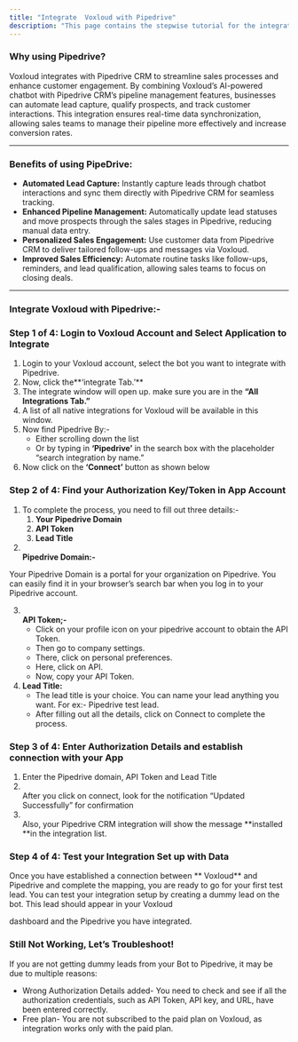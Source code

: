 ```yaml
---
title: "Integrate  Voxloud with Pipedrive"
description: "This page contains the stepwise tutorial for the integration with  Voxloud"
---
```


### **Why using Pipedrive?**

 Voxloud integrates with Pipedrive CRM to streamline sales processes and enhance customer engagement. By combining  Voxloud’s AI-powered chatbot with Pipedrive CRM’s pipeline management features, businesses can automate lead capture, qualify prospects, and track customer interactions. This integration ensures real-time data synchronization, allowing sales teams to manage their pipeline more effectively and increase conversion rates.

---

### **Benefits of using PipeDrive:**

- **Automated Lead Capture:** Instantly capture leads through chatbot interactions and sync them directly with Pipedrive CRM for seamless tracking.
- **Enhanced Pipeline Management:** Automatically update lead statuses and move prospects through the sales stages in Pipedrive, reducing manual data entry.
- **Personalized Sales Engagement:** Use customer data from Pipedrive CRM to deliver tailored follow-ups and messages via  Voxloud.
- **Improved Sales Efficiency:** Automate routine tasks like follow-ups, reminders, and lead qualification, allowing sales teams to focus on closing deals.

---

### **Integrate  Voxloud with Pipedrive:-**

### **Step 1 of 4: Login to  Voxloud Account and Select Application to Integrate**

1. Login to your  Voxloud account, select the bot you want to integrate with Pipedrive.
2. Now, click the**‘integrate Tab.’** 
3. The integrate window will open up. make sure you are in the **“All Integrations Tab.”**
4. A list of all native integrations for  Voxloud will be available in this window.
5. Now find Pipedrive By:-
   - Either scrolling down the list
   - Or by typing in **‘Pipedrive’** in the search box with the placeholder “search integration by name.”
6. Now click on the **‘Connect’** button as shown below

     

### **Step 2 of 4: Find your Authorization Key/Token in App Account**

1. To complete the process, you need to fill out three details:-
   1. **Your Pipedrive Domain**
   2. **API Token**
   3. **Lead Title**
2. **\
   Pipedrive Domain:-**

Your Pipedrive Domain is a portal for your organization on Pipedrive. You can easily find it in your browser’s search bar when you log in to your Pipedrive account.

3. **\
   API Token;-**
   - Click on your profile icon on your pipedrive account to obtain the API Token.
   - Then go to company settings.
   - There, click on personal preferences.
   - Here, click on API.
   - Now, copy your API Token.
4. **Lead Title:**
   - The lead title is your choice. You can name your lead anything you want. For ex:- Pipedrive test lead.
   - After filling out all the details, click on Connect to complete the process.

### **Step 3 of 4: Enter Authorization Details and establish connection with your App**

1. Enter the Pipedrive domain, API Token and Lead Title
2. \
   After you click on connect, look for the notification “Updated Successfully” for confirmation
3. \
   Also, your Pipedrive CRM integration will show the message **installed **in the integration list.

### **Step 4 of 4: Test your Integration Set up with Data**

Once you have established a connection between ** Voxloud** and Pipedrive and complete the mapping, you are ready to go for your first test lead. You can test your integration setup by creating a dummy lead on the bot. This lead should appear in your  Voxloud

dashboard and the Pipedrive you have integrated.

### **Still Not Working, Let’s Troubleshoot\!**

If you are not getting dummy leads from your Bot to Pipedrive, it may be due to multiple reasons:

- Wrong Authorization Details added- You need to check and see if all the authorization credentials, such as API Token, API key, and URL, have been entered correctly.
- Free plan- You are not subscribed to the paid plan on  Voxloud, as integration works only with the paid plan.

 